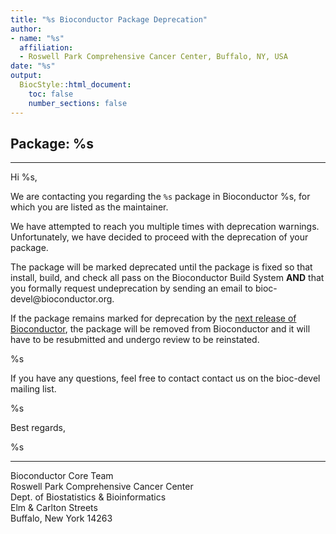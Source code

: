 ```yaml
---
title: "%s Bioconductor Package Deprecation"
author:
- name: "%s"
  affiliation:
  - Roswell Park Comprehensive Cancer Center, Buffalo, NY, USA
date: "%s"
output:
  BiocStyle::html_document:
    toc: false
    number_sections: false
---
```


## Package: %s

---


Hi %s,

We are contacting you regarding the `%s` package in Bioconductor
%s, for which you are listed as the maintainer.

We have attempted to reach you multiple times with deprecation warnings.
Unfortunately, we have decided to proceed with the deprecation of your package.

The package will be marked deprecated until the package is fixed so that
install, build, and check all pass on the Bioconductor Build System **AND**
that you formally request undeprecation by sending an email to
bioc-devel@bioconductor.org.

If the package remains marked for deprecation by the
[next release of Bioconductor](https://www.bioconductor.org/developers/release-schedule/),
the package will be removed from Bioconductor and it will have to be
resubmitted and undergo review to be reinstated.

%s

If you have any questions, feel free to contact contact us on the bioc-devel
mailing list.

%s

Best regards,

%s


---

<footer>
<p>Bioconductor Core Team
<br>Roswell Park Comprehensive Cancer Center
<br>Dept. of Biostatistics & Bioinformatics
<br>Elm & Carlton Streets
<br>Buffalo, New York 14263
</p>
</footer>
